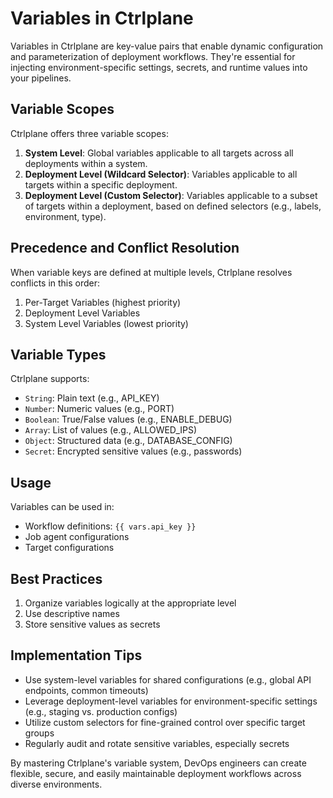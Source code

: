 # Variables in Ctrlplane

Variables in Ctrlplane are key-value pairs that enable dynamic configuration and
parameterization of deployment workflows. They're essential for injecting
environment-specific settings, secrets, and runtime values into your pipelines.

## Variable Scopes

Ctrlplane offers three variable scopes:

1. **System Level**: Global variables applicable to all targets across all
   deployments within a system.
2. **Deployment Level (Wildcard Selector)**: Variables applicable to all targets
   within a specific deployment.
3. **Deployment Level (Custom Selector)**: Variables applicable to a subset of
   targets within a deployment, based on defined selectors (e.g., labels,
   environment, type).

## Precedence and Conflict Resolution

When variable keys are defined at multiple levels, Ctrlplane resolves conflicts
in this order:

1. Per-Target Variables (highest priority)
2. Deployment Level Variables
3. System Level Variables (lowest priority)

## Variable Types

Ctrlplane supports:

- `String`: Plain text (e.g., API_KEY)
- `Number`: Numeric values (e.g., PORT)
- `Boolean`: True/False values (e.g., ENABLE_DEBUG)
- `Array`: List of values (e.g., ALLOWED_IPS)
- `Object`: Structured data (e.g., DATABASE_CONFIG)
- `Secret`: Encrypted sensitive values (e.g., passwords)

## Usage

Variables can be used in:

- Workflow definitions: `{{ vars.api_key }}`
- Job agent configurations
- Target configurations

## Best Practices

1. Organize variables logically at the appropriate level
2. Use descriptive names
3. Store sensitive values as secrets

## Implementation Tips

- Use system-level variables for shared configurations (e.g., global API
  endpoints, common timeouts)
- Leverage deployment-level variables for environment-specific settings (e.g.,
  staging vs. production configs)
- Utilize custom selectors for fine-grained control over specific target groups
- Regularly audit and rotate sensitive variables, especially secrets

By mastering Ctrlplane's variable system, DevOps engineers can create flexible,
secure, and easily maintainable deployment workflows across diverse
environments.

